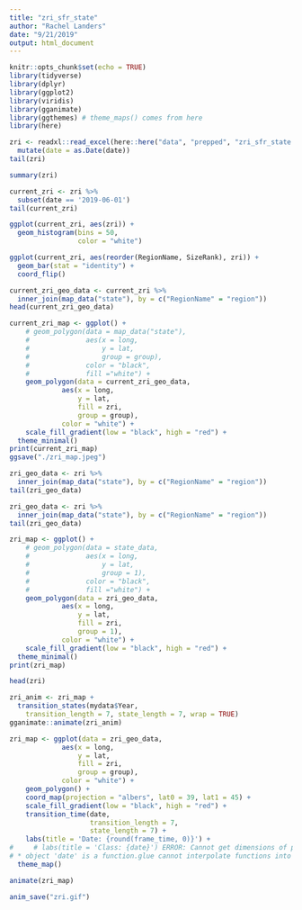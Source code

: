 ```yaml
---
title: "zri_sfr_state"
author: "Rachel Landers"
date: "9/21/2019"
output: html_document
---
```


```r
knitr::opts_chunk$set(echo = TRUE)
library(tidyverse)
library(dplyr)
library(ggplot2)
library(viridis)
library(gganimate)
library(ggthemes) # theme_maps() comes from here
library(here)
```
```r
zri <- readxl::read_excel(here::here("data", "prepped", "zri_sfr_state.xlsx")) %>% 
  mutate(date = as.Date(date))
tail(zri)
```


```r
summary(zri)
```

```r
current_zri <- zri %>%
  subset(date == '2019-06-01')
tail(current_zri)
```


```r
ggplot(current_zri, aes(zri)) +
  geom_histogram(bins = 50, 
                 color = "white")
```

```r
ggplot(current_zri, aes(reorder(RegionName, SizeRank), zri)) +
  geom_bar(stat = "identity") +
  coord_flip()
```

```r
current_zri_geo_data <- current_zri %>%
  inner_join(map_data("state"), by = c("RegionName" = "region"))
head(current_zri_geo_data)
```

```r
current_zri_map <- ggplot() +
    # geom_polygon(data = map_data("state"), 
    #              aes(x = long, 
    #                  y = lat, 
    #                  group = group), 
    #              color = "black", 
    #              fill ="white") +
    geom_polygon(data = current_zri_geo_data, 
             aes(x = long, 
                 y = lat,
                 fill = zri,
                 group = group),
             color = "white") +
    scale_fill_gradient(low = "black", high = "red") +
  theme_minimal()
print(current_zri_map)
ggsave("./zri_map.jpeg")
```
```r
zri_geo_data <- zri %>% 
  inner_join(map_data("state"), by = c("RegionName" = "region"))
tail(zri_geo_data)
```
```r
zri_geo_data <- zri %>% 
  inner_join(map_data("state"), by = c("RegionName" = "region"))
tail(zri_geo_data)
```

```r
zri_map <- ggplot() +
    # geom_polygon(data = state_data, 
    #              aes(x = long, 
    #                  y = lat,
    #                  group = 1), 
    #              color = "black", 
    #              fill ="white") +
    geom_polygon(data = zri_geo_data, 
             aes(x = long, 
                 y = lat,
                 fill = zri,
                 group = 1),
             color = "white") +
    scale_fill_gradient(low = "black", high = "red") +
  theme_minimal()
print(zri_map)
```
```r
head(zri)
```

```r
zri_anim <- zri_map +
  transition_states(mydata$Year, 
    transition_length = 7, state_length = 7, wrap = TRUE) 
gganimate::animate(zri_anim)
```
```r
zri_map <- ggplot(data = zri_geo_data, 
             aes(x = long, 
                 y = lat,
                 fill = zri,
                 group = group),
             color = "white") +
    geom_polygon() +
    coord_map(projection = "albers", lat0 = 39, lat1 = 45) +
    scale_fill_gradient(low = "black", high = "red") +
    transition_time(date,
                    transition_length = 7, 
                    state_length = 7) +
    labs(title = 'Date: {round(frame_time, 0)}') + 
#     # labs(title = 'Class: {date}') ERROR: Cannot get dimensions of plot table. Plot region might not be fixedglue cannot interpolate functions into strings.
# * object 'date' is a function.glue cannot interpolate functions into strings.
  theme_map()
```
```r
animate(zri_map)
```


```r
anim_save("zri.gif")
```
